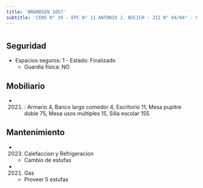 ```yaml
---
title: 'BRANDSEN 1057'
subtitle: 'CENS N° 39 - EPC N° 11 ANTONIO J. BUCICH - JII N° 04/04° - CAIYJ LA BOCA'
---
```


#


## Seguridad

*  Espacios seguros: 1 - Estado: Finalizado 
    + Guardia física: NO





## Mobiliario

*  (2021) : Armario 4, Banco largo comedor 4, Escritorio 11, Mesa pupitre doble 75, Mesa usos múltiples 15, Silla escolar 155 





## Mantenimiento

*  (2023) Calefaccion y Refrigeracion 
    + Cambio de estufas

*  (2021) Gas 
    + Proveer 5 estufas



